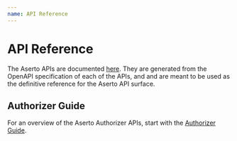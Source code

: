 ```yaml
---
name: API Reference
---
```


# API Reference

The Aserto APIs are documented [here](https://aserto.readme.io/reference). They are generated from 
the OpenAPI specification of each of the APIs, and and are meant to be used as the definitive reference 
for the Aserto API surface.

## Authorizer Guide

For an overview of the Aserto Authorizer APIs, start with the [Authorizer Guide](/authorizer-guide/overview).

